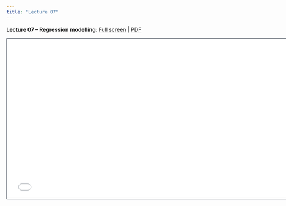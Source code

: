 ```yaml
---
title: "Lecture 07"
---
```


**Lecture 07 -- Regression modelling**: [Full screen](Lecture-07.qmd) | [PDF](Lecture-07.pdf)

```{=html}
<iframe class="slide-deck" src="Lecture-07.html" height="420" width="747" style="border: 1px solid #2e3846;"></iframe>
```
